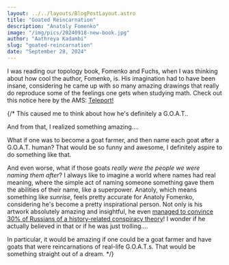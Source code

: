 ```yaml
---
layout: ../../layouts/BlogPostLayout.astro
title: "Goated Reincarnation"
description: "Anatoly Fomenko"
image: "/img/pics/20240918-new-book.jpg"
author: "Aathreya Kadambi"
slug: "goated-reincarnation"
date: "September 28, 2024"
---
```


I was reading our topology book, Fomenko and Fuchs, when I was thinking about how cool the author, Fomenko, is. His imagination had to have been insane, considering he came up with so many amazing drawings that really do reproduce some of the feelings one gets when studying math. Check out this notice here by the AMS: <a href="https://chronologia.org/en/math_impressions/posters_notice.html" target="_blank">Teleport!</a>

{/* This caused me to think about how he's definitely a G.O.A.T.. 

And from that, I realized something amazing....

What if one was to become a goat farmer, and then name each goat after a G.O.A.T. human? That would be so funny and awesome, I definitely aspire to do something like that.

And even worse, what if those goats *really were the people we were naming them after*? I always like to imagine a world where names had real meaning, where the simple act of naming someone something gave them the abilities of their name, like a superpower. Anatoly, which means something like *sunrise*, feels pretty accurate for Anatoly Fomenko, considering he's become a pretty inspirational person. Not only is his artwork absolutely amazing and insightful, he even <a href="https://en.wikipedia.org/wiki/New_chronology_(Fomenko)">managed to convince 30% of Russians of a history-related conspiracy theory</a>! I wonder if he actually believed in that or if he was just trolling....

In particular, it would be amazing if one could be a goat farmer and have goats that were reincarnations of real-life G.O.A.T.s. That would be something straight out of a dream. */}